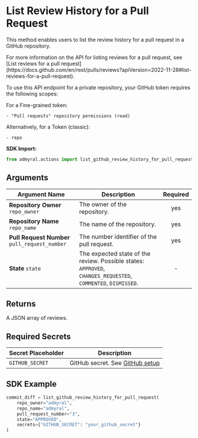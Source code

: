 
# List Review History for a Pull Request

This method enables users to list the review history for a pull request in a GitHub repository.

<Callout type="info">
	For more information on the API for listing reviews for a pull request, see
	[List reviews for a pull
	request](https://docs.github.com/en/rest/pulls/reviews?apiVersion=2022-11-28#list-reviews-for-a-pull-request).
</Callout>

To use this API endpoint for a private repository, your GitHub token requires the following scopes:

For a Fine-grained token:

```
- "Pull requests" repository permissions (read)
```

Alternatively, for a Token (classic):

```
- repo
```

**SDK Import:**

```python
from admyral.actions import list_github_review_history_for_pull_request
```

## Arguments

| Argument Name                                 | Description                                                                                                   | Required |
| --------------------------------------------- | ------------------------------------------------------------------------------------------------------------- | :------: |
| **Repository Owner** `repo_owner`             | The owner of the repository.                                                                                  |   yes    |
| **Repository Name** `repo_name`               | The name of the repository.                                                                                   |   yes    |
| **Pull Request Number** `pull_request_number` | The number identifier of the pull request.                                                                    |   yes    |
| **State** `state`                             | The expected state of the review. Possible states: `APPROVED`, `CHANGES_REQUESTED`, `COMMENTED`, `DISMISSED`. |    -     |

## Returns

A JSON array of reviews.

## Required Secrets

| Secret Placeholder | Description                                                    |
| ------------------ | -------------------------------------------------------------- |
| `GITHUB_SECRET`    | GitHub secret. See [GitHub setup](/integrations/github/github) |

## SDK Example

```python
commit_diff = list_github_review_history_for_pull_request(
	repo_owner="admyral",
	repo_name="admyral",
	pull_request_number="3",
	state="APPROVED",
	secrets={"GITHUB_SECRET": "your_github_secret"}
)
```

